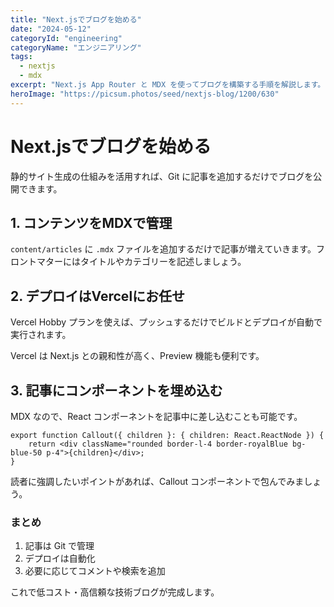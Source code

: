 ```yaml
---
title: "Next.jsでブログを始める"
date: "2024-05-12"
categoryId: "engineering"
categoryName: "エンジニアリング"
tags:
  - nextjs
  - mdx
excerpt: "Next.js App Router と MDX を使ってブログを構築する手順を解説します。"
heroImage: "https://picsum.photos/seed/nextjs-blog/1200/630"
---
```



# Next.jsでブログを始める

静的サイト生成の仕組みを活用すれば、Git に記事を追加するだけでブログを公開できます。

## 1. コンテンツをMDXで管理

`content/articles` に `.mdx` ファイルを追加するだけで記事が増えていきます。フロントマターにはタイトルやカテゴリーを記述しましょう。

## 2. デプロイはVercelにお任せ

Vercel Hobby プランを使えば、プッシュするだけでビルドとデプロイが自動で実行されます。

<Link href="https://vercel.com/">Vercel</Link> は Next.js との親和性が高く、Preview 機能も便利です。

## 3. 記事にコンポーネントを埋め込む

MDX なので、React コンポーネントを記事中に差し込むことも可能です。

```tsx
export function Callout({ children }: { children: React.ReactNode }) {
    return <div className="rounded border-l-4 border-royalBlue bg-blue-50 p-4">{children}</div>;
}
```

<Callout>
    読者に強調したいポイントがあれば、Callout コンポーネントで包んでみましょう。
</Callout>

### まとめ

1. 記事は Git で管理
2. デプロイは自動化
3. 必要に応じてコメントや検索を追加

これで低コスト・高信頼な技術ブログが完成します。
